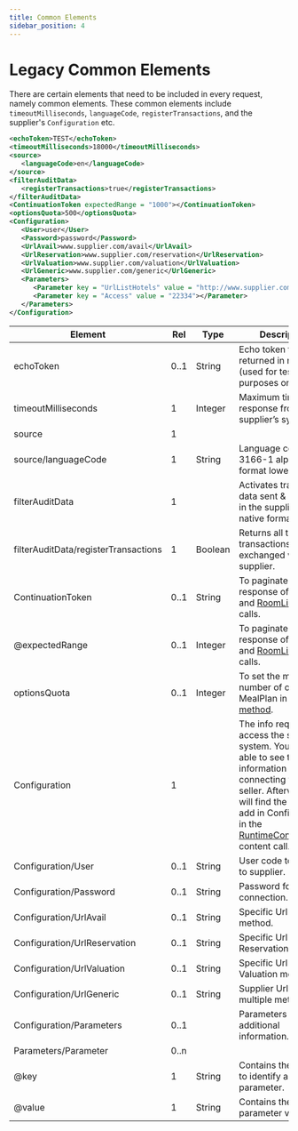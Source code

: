 ```yaml
---
title: Common Elements
sidebar_position: 4
---
```


# Legacy Common Elements

There are certain elements that need to be included in every request, namely common elements. These common elements include `timeoutMilliseconds`, `languageCode`, `registerTransactions`, and the supplier's `Configuration` etc.

```xml
<echoToken>TEST</echoToken>
<timeoutMilliseconds>18000</timeoutMilliseconds>
<source>
   <languageCode>en</languageCode>
</source>
<filterAuditData>
   <registerTransactions>true</registerTransactions>
</filterAuditData>
<ContinuationToken expectedRange = "1000"></ContinuationToken>
<optionsQuota>500</optionsQuota>
<Configuration>
   <User>user</User>
   <Password>password</Password>
   <UrlAvail>www.supplier.com/avail</UrlAvail>
   <UrlReservation>www.supplier.com/reservation</UrlReservation>
   <UrlValuation>www.supplier.com/valuation</UrlValuation>
   <UrlGeneric>www.supplier.com/generic</UrlGeneric>
   <Parameters>
      <Parameter key = "UrlListHotels" value = "http://www.supplier.com/ListHotels"></Parameter>
      <Parameter key = "Access" value = "22334"></Parameter>
   </Parameters>
</Configuration>
```

| Element                                    | Rel  | Type    | Description                                                                 |
|--------------------------------------------|------|---------|-----------------------------------------------------------------------------|
| echoToken                                  | 0..1 | String  | Echo token to be returned in response (used for test purposes only).        |
| timeoutMilliseconds                        | 1    | Integer | Maximum time for a response from the supplier’s system.                     |
| source                                     | 1    |         |                                                                             |
| source/languageCode                        | 1    | String  | Language code (ISO 3166-1 alpha-2) format lowercase.                        |
| filterAuditData                            | 1    |         | Activates transaction data sent & received in the supplier’s native format. |
| filterAuditData/registerTransactions       | 1    | Boolean | Returns all the transactions (XMLs) exchanged with the supplier.            |
| ContinuationToken                          | 0..1 | String  | To paginate the response of [HotelList](../content/hotel-list#how-to-paginate-responses) and [RoomList](../content/room-list#how-to-paginate-responses) content calls.      |
| @expectedRange	                         | 0..1 | Integer | To paginate the response of [HotelList](../content/hotel-list#how-to-paginate-responses) and [RoomList](../content/room-list#how-to-paginate-responses) content calls.      |
| optionsQuota   	                         | 0..1 | Integer | To set the max number of options by MealPlan in [Avail method](../booking-flow/avail#how-to-set-options-returned-by-mealplan).                  |
| Configuration                              | 1    |         | The info required to access the supplier’s system. You will be able to see this information when connecting with the seller. Afterward, you will find the values to add in Configuration in the [RuntimeConfiguration](../content/runtime-configuration#runtimeconfiguration-response) content call.                         |
| Configuration/User                         | 0..1 | String  | User code to connect to supplier.                                           |
| Configuration/Password                     | 0..1 | String  | Password for the connection.                                                |
| Configuration/UrlAvail                     | 0..1 | String  | Specific Url for Avail method.                                              |
| Configuration/UrlReservation               | 0..1 | String  | Specific Url for Reservation method.                                        |
| Configuration/UrlValuation                 | 0..1 | String  | Specific Url for Valuation method.                                          |
| Configuration/UrlGeneric                   | 0..1 | String  | Supplier Url used for multiple methods.                                     |
| Configuration/Parameters                   | 0..1 |         | Parameters for additional information.                                      |
| Parameters/Parameter                       | 0..n |         |                                                                             |
| @key                                       | 1    | String  | Contains the keyword to identify a parameter.                            |
| @value                                     | 1    | String  | Contains the parameter values.                                              |
